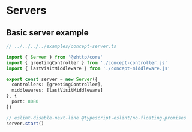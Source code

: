 # Servers

## Basic server example

```ts
// ../../../../examples/concept-server.ts

import { Server } from '@zhttp/core'
import { greetingController } from './concept-controller.js'
import { lastVisitMiddleware } from './concept-middleware.js'

export const server = new Server({
  controllers: [greetingController],
  middlewares: [lastVisitMiddleware]
}, {
  port: 8080
})

// eslint-disable-next-line @typescript-eslint/no-floating-promises
server.start()

```
